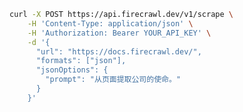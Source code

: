 ```bash cURL
curl -X POST https://api.firecrawl.dev/v1/scrape \
    -H 'Content-Type: application/json' \
    -H 'Authorization: Bearer YOUR_API_KEY' \
    -d '{
      "url": "https://docs.firecrawl.dev/",
      "formats": ["json"],
      "jsonOptions": {
        "prompt": "从页面提取公司的使命。"
      }
    }'
```
